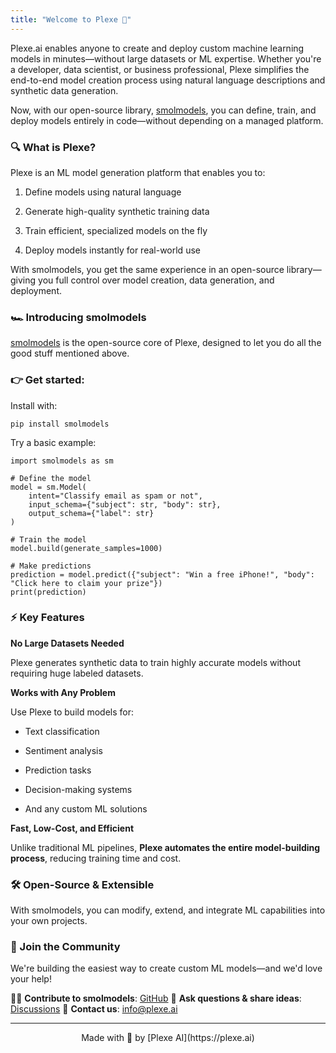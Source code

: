 ```yaml
---
title: "Welcome to Plexe 🚀"
---
```


Plexe.ai enables anyone to create and deploy custom machine learning models in minutes—without large datasets or ML expertise. Whether you're a developer, data scientist, or business professional, Plexe simplifies the end-to-end model creation process using natural language descriptions and synthetic data generation.

Now, with our open-source library, [smolmodels](https://github.com/plexe-ai/smolmodels), you can define, train, and deploy models entirely in code—without depending on a managed platform.

### **🔍 What is Plexe?**

Plexe is an ML model generation platform that enables you to:&#x20;

1. Define models using natural language

2. Generate high-quality synthetic training data

3. Train efficient, specialized models on the fly

4. Deploy models instantly for real-world use

With smolmodels, you get the same experience in an open-source library—giving you full control over model creation, data generation, and deployment.

### **🏎️ Introducing smolmodels**

[smolmodels](https://github.com/plexe-ai/smolmodels) is the open-source core of Plexe, designed to let you do all the good stuff mentioned above.

### 👉 **Get started:**

Install with:

```
pip install smolmodels
```

Try a basic example:

```
import smolmodels as sm

# Define the model
model = sm.Model(
    intent="Classify email as spam or not",
    input_schema={"subject": str, "body": str},
    output_schema={"label": str}
)

# Train the model
model.build(generate_samples=1000)

# Make predictions
prediction = model.predict({"subject": "Win a free iPhone!", "body": "Click here to claim your prize"})
print(prediction)
```

### **⚡ Key Features**

**No Large Datasets Needed**

Plexe generates synthetic data to train highly accurate models without requiring huge labeled datasets.

**Works with Any Problem**

Use Plexe to build models for:

* Text classification

* Sentiment analysis

* Prediction tasks

* Decision-making systems

* And any custom ML solutions

**Fast, Low-Cost, and Efficient**

Unlike traditional ML pipelines, **Plexe automates the entire model-building process**, reducing training time and cost.

### **🛠️ Open-Source & Extensible**

With smolmodels, you can modify, extend, and integrate ML capabilities into your own projects.

### **👯 Join the Community**

We're building the easiest way to create custom ML models—and we'd love your help!

👨‍💻 **Contribute to smolmodels**: [GitHub](https://github.com/plexe-ai/smolmodels)
📣 **Ask questions & share ideas**: [Discussions](https://github.com/plexe-ai/smolmodels/discussions)
📧 **Contact us**: [info@plexe.ai](mailto:info@plexe.ai)&#x20;

***

<div align="center">
  Made with 🫶 by [Plexe AI](https://plexe.ai)
</div>